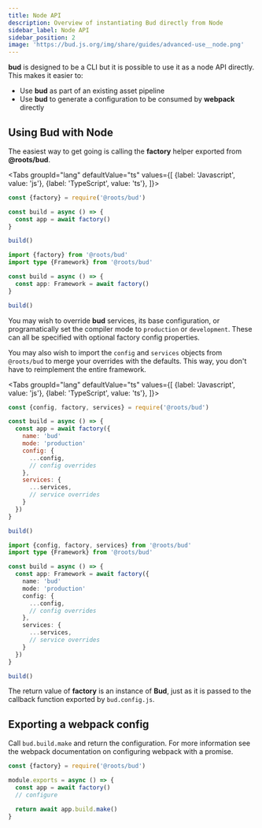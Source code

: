 ```yaml
---
title: Node API
description: Overview of instantiating Bud directly from Node
sidebar_label: Node API
sidebar_position: 2
image: 'https://bud.js.org/img/share/guides/advanced-use__node.png'
---
```



**bud** is designed to be a CLI but it is possible to use it as a node API directly. This makes it easier to:

- Use **bud** as part of an existing asset pipeline
- Use **bud** to generate a configuration to be consumed by **webpack** directly

## Using Bud with Node

The easiest way to get going is calling the **factory** helper exported from **@roots/bud**.

<Tabs
  groupId="lang"
  defaultValue="ts"
  values={[
    {label: 'Javascript', value: 'js'},
    {label: 'TypeScript', value: 'ts'},
  ]}>
  <TabItem value="js">

```js title='config/build.js'
const {factory} = require('@roots/bud')

const build = async () => {
  const app = await factory()
}

build()
```

  </TabItem>
  <TabItem value="ts">

```ts title='config/build.ts'
import {factory} from '@roots/bud'
import type {Framework} from '@roots/bud'

const build = async () => {
  const app: Framework = await factory()
}

build()
```

  </TabItem>
</Tabs>

You may wish to override **bud** services, its base configuration, or programatically set
the compiler mode to `production` or `development`. These can all be specified with optional factory config properties.

You may also wish to import the `config` and `services` objects from `@roots/bud` to merge your overrides with
the defaults. This way, you don't have to reimplement the entire framework.

<Tabs
  groupId="lang"
  defaultValue="ts"
  values={[
    {label: 'Javascript', value: 'js'},
    {label: 'TypeScript', value: 'ts'},
  ]}>
  <TabItem value="js">

```js title='config/build.js'
const {config, factory, services} = require('@roots/bud')

const build = async () => {
  const app = await factory({
    name: 'bud'
    mode: 'production'
    config: {
      ...config,
      // config overrides
    },
    services: {
      ...services,
      // service overrides
    }
  })
}

build()
```

  </TabItem>
  <TabItem value="ts">

```ts title='config/build.ts'
import {config, factory, services} from '@roots/bud'
import type {Framework} from '@roots/bud'

const build = async () => {
  const app: Framework = await factory({
    name: 'bud'
    mode: 'production'
    config: {
      ...config,
      // config overrides
    },
    services: {
      ...services,
      // service overrides
    }
  })
}

build()
```

  </TabItem>
</Tabs>

The return value of **factory** is an instance of **Bud**, just as it is passed to the callback function exported by `bud.config.js`.

## Exporting a webpack config

Call `bud.build.make` and return the configuration. For more information see the webpack documentation on
configuring webpack with a promise.

```js title='webpack.config.js'
const {factory} = require('@roots/bud')

module.exports = async () => {
  const app = await factory()
  // configure

  return await app.build.make()
}
```
